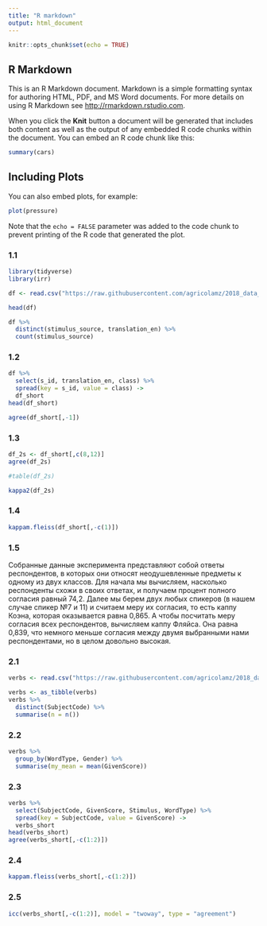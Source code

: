 ```yaml
---
title: "R markdown"
output: html_document
---
```


```r
knitr::opts_chunk$set(echo = TRUE)
```

## R Markdown

This is an R Markdown document. Markdown is a simple formatting syntax for authoring HTML, PDF, and MS Word documents. For more details on using R Markdown see <http://rmarkdown.rstudio.com>.

When you click the **Knit** button a document will be generated that includes both content as well as the output of any embedded R code chunks within the document. You can embed an R code chunk like this:


```r
summary(cars)
```

## Including Plots

You can also embed plots, for example:

```r
plot(pressure)
```

Note that the `echo = FALSE` parameter was added to the code chunk to prevent printing of the R code that generated the plot.


### 1.1
```r
library(tidyverse)
library(irr)

df <- read.csv("https://raw.githubusercontent.com/agricolamz/2018_data_analysis_for_linguists/master/data/students/dariademk/hw1_agreement/hw1_1_zilo_class.csv")

head(df)

df %>% 
  distinct(stimulus_source, translation_en) %>% 
  count(stimulus_source)
```
### 1.2
```r
df %>% 
  select(s_id, translation_en, class) %>% 
  spread(key = s_id, value = class) ->
  df_short
head(df_short)

agree(df_short[,-1])
```
### 1.3
```r
df_2s <- df_short[,c(8,12)]
agree(df_2s)

#table(df_2s)

kappa2(df_2s)
```
### 1.4
```r
kappam.fleiss(df_short[,-c(1)])
```
### 1.5
Собранные данные эксперимента представляют собой ответы респондентов, в которых они относят неодушевленные предметы к одному из двух классов. Для начала мы вычисляем, насколько респонденты схожи в своих ответах, и получаем процент полного согласия равный 74,2. Далее мы берем двух любых спикеров (в нашем случае спикер №7 и 11) и считаем меру их согласия, то есть каппу Коэна, которая оказывается равна 0,865. А чтобы посчитать меру согласия всех респондентов, вычисляем каппу Фляйса. Она равна 0,839, что немного меньше согласия между двумя выбранными нами респондентами, но в целом довольно высокая.

### 2.1
```r
verbs <- read.csv("https://raw.githubusercontent.com/agricolamz/2018_data_analysis_for_linguists/master/data/students/dariademk/hw1_agreement/hw1_2_verbs.csv")

verbs <- as_tibble(verbs)
verbs %>%
  distinct(SubjectCode) %>%
  summarise(n = n())
```
### 2.2
```r
verbs %>%
  group_by(WordType, Gender) %>%
  summarise(my_mean = mean(GivenScore))
```
### 2.3
```r
verbs %>% 
  select(SubjectCode, GivenScore, Stimulus, WordType) %>% 
  spread(key = SubjectCode, value = GivenScore) ->
  verbs_short
head(verbs_short)
agree(verbs_short[,-c(1:2)])
```
### 2.4
```r
kappam.fleiss(verbs_short[,-c(1:2)])
```
### 2.5
```r
icc(verbs_short[,-c(1:2)], model = "twoway", type = "agreement")
```
